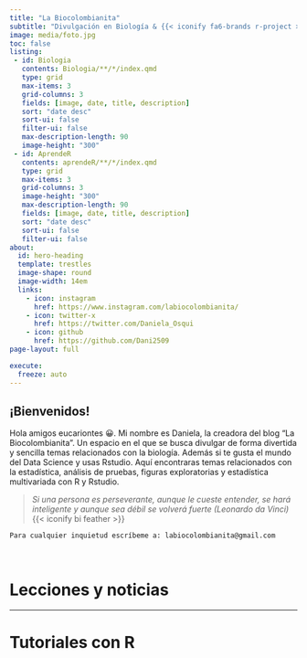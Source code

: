 ```yaml
---
title: "La Biocolombianita"
subtitle: "Divulgación en Biología & {{< iconify fa6-brands r-project >}} programming"
image: media/foto.jpg
toc: false
listing: 
 - id: Biologia
   contents: Biologia/**/*/index.qmd
   type: grid
   max-items: 3
   grid-columns: 3
   fields: [image, date, title, description]
   sort: "date desc"
   sort-ui: false
   filter-ui: false
   max-description-length: 90
   image-height: "300"
 - id: AprendeR
   contents: aprendeR/**/*/index.qmd
   type: grid
   max-items: 3
   grid-columns: 3
   image-height: "300"
   max-description-length: 90
   fields: [image, date, title, description]
   sort: "date desc"
   sort-ui: false
   filter-ui: false
about: 
  id: hero-heading
  template: trestles
  image-shape: round
  image-width: 14em
  links:
    - icon: instagram
      href: https://www.instagram.com/labiocolombianita/
    - icon: twitter-x
      href: https://twitter.com/Daniela_Osqui
    - icon: github
      href: https://github.com/Dani2509
page-layout: full

execute: 
  freeze: auto
---
```


::: {#hero-heading}
## **¡Bienvenidos!**

Hola amigos eucariontes 😀. Mi nombre es Daniela, la creadora del blog "La Biocolombianita". Un espacio en el que se busca divulgar de forma divertida y sencilla temas relacionados con la biología. Además si te gusta el mundo del Data Science y usas Rstudio. Aquí encontraras temas relacionados con la estadística, análisis de pruebas, figuras exploratorias y estadística multivariada con R y Rstudio.

> *Si una persona es perseverante, aunque le cueste entender, se hará inteligente y aunque sea débil se volverá fuerte (Leonardo da Vinci)* {{< iconify bi feather >}}

`Para cualquier inquietud escríbeme a: labiocolombianita@gmail.com`
:::
<br>

# Lecciones y noticias 

::: {#Biologia}

:::


-----------------

# Tutoriales con R

::: {#AprendeR}

:::

